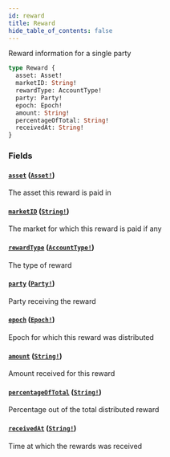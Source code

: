 ```yaml
---
id: reward
title: Reward
hide_table_of_contents: false
---
```



Reward information for a single party

```graphql
type Reward {
  asset: Asset!
  marketID: String!
  rewardType: AccountType!
  party: Party!
  epoch: Epoch!
  amount: String!
  percentageOfTotal: String!
  receivedAt: String!
}
```


### Fields

#### [`asset`](#) ([`Asset!`](/mainnet/api/graphql/objects/asset))

The asset this reward is paid in


#### [`marketID`](#) ([`String!`](/mainnet/api/graphql/scalars/string))

The market for which this reward is paid if any


#### [`rewardType`](#) ([`AccountType!`](/mainnet/api/graphql/enums/account-type))

The type of reward


#### [`party`](#) ([`Party!`](/mainnet/api/graphql/objects/party))

Party receiving the reward


#### [`epoch`](#) ([`Epoch!`](/mainnet/api/graphql/objects/epoch))

Epoch for which this reward was distributed


#### [`amount`](#) ([`String!`](/mainnet/api/graphql/scalars/string))

Amount received for this reward


#### [`percentageOfTotal`](#) ([`String!`](/mainnet/api/graphql/scalars/string))

Percentage out of the total distributed reward


#### [`receivedAt`](#) ([`String!`](/mainnet/api/graphql/scalars/string))

Time at which the rewards was received





